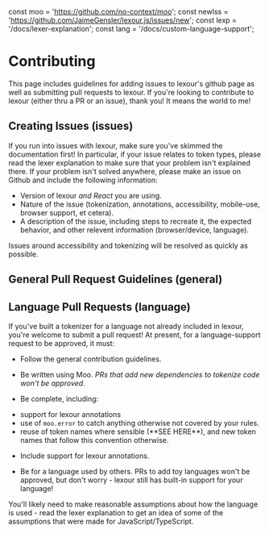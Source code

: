 const moo = 'https://github.com/no-context/moo';
const newIss = 'https://github.com/JaimeGensler/lexour.js/issues/new';
const lexp = '/docs/lexer-explanation';
const lang = '/docs/custom-language-support';

# Contributing

This page includes guidelines for adding issues to lexour's github page as well
as submitting pull requests to lexour. If you're looking to contribute to lexour
(either thru a PR or an issue), thank you! It means the world to me!

<Conduct />

## Creating Issues (issues)

If you run into issues with lexour, make sure you've skimmed the documentation
first! In particular, if your issue relates to token types, please
&#32;<InLink href={lexp}>read the lexer explanation</InLink> to make sure that
your problem isn't explained there. If your problem isn't solved anywhere,
please <ExLink href={newIss}>make an issue on Github</ExLink> and include the
following information:

-   Version of lexour _and React_ you are using.
-   Nature of the issue (tokenization, annotations, accessibility, mobile-use,
    browser support, et cetera).
-   A description of the issue, including steps to recreate it, the expected
    behavior, and other relevent information (browser/device, language).

Issues around accessibility and tokenizing will be resolved as quickly as
possible.

## General Pull Request Guidelines (general)

## Language Pull Requests (language)

If you've built a tokenizer for a language not already included in lexour,
you're welcome to submit a pull request! At present, for a language-support
request to be approved, it must:

-   Follow the <InLink href="#general">general contribution guidelines</InLink>.
-   Be written using <ExLink href={moo}>Moo</ExLink>. _PRs that add new
    dependencies to tokenize code won't be approved_.
-   Be complete, including:

    <NestedUL>
        <LI>support for lexour annotations</LI>
        <LI>
            use of <code>moo.error</code> to catch anything otherwise not
            covered by your rules.
        </LI>
        <LI>
            reuse of token names where sensible (**SEE HERE**), and new token
            names that follow this convention otherwise.
        </LI>
    </NestedUL>

-   Include support for lexour annotations.
-   Be for a language used by others. PRs to add toy languages won't be
    approved, but don't worry - lexour still has built-in &#32;
    <InLink href={lang}>support for your language</InLink>!

You'll likely need to make reasonable assumptions about how the language is
used - read the &#32; <InLink href={lexp}>lexer explanation</InLink> to get an
idea of some of the assumptions that were made for JavaScript/TypeScript.
